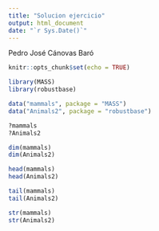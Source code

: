 ```yaml
---
title: "Solucion ejercicio"
output: html_document
date: "`r Sys.Date()`"
---
```

Pedro José Cánovas Baró


```r
knitr::opts_chunk$set(echo = TRUE)
```

```r
library(MASS)
library(robustbase)

data("mammals", package = "MASS")
data("Animals2", package = "robustbase")

?mammals
?Animals2
```
```r
dim(mammals)
dim(Animals2)

head(mammals)
head(Animals2)

tail(mammals)
tail(Animals2)

str(mammals)
str(Animals2)
```


